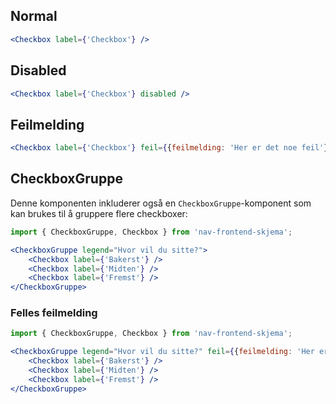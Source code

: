 
## Normal

<Example>
    <Checkbox label={'Checkbox'} />
</Example>

```jsx
<Checkbox label={'Checkbox'} />
```

## Disabled

<Example>
    <Checkbox label={'Checkbox'} disabled />
</Example>

```jsx
<Checkbox label={'Checkbox'} disabled />
```

## Feilmelding

<Example>
    <Checkbox label={'Checkbox'} feil={{feilmelding: 'Her er det noe feil'}} />
</Example>

```jsx
<Checkbox label={'Checkbox'} feil={{feilmelding: 'Her er det noe feil'}} />
```

## CheckboxGruppe

Denne komponenten inkluderer også en `CheckboxGruppe`-komponent som kan brukes til å gruppere flere checkboxer:

<Example>
    <CheckboxGruppe legend="Hvor vil du sitte?">
        <Checkbox label={'Bakerst'} />
        <Checkbox label={'Midten'} />
        <Checkbox label={'Fremst'} />
    </CheckboxGruppe>
</Example>

```jsx
import { CheckboxGruppe, Checkbox } from 'nav-frontend-skjema';

<CheckboxGruppe legend="Hvor vil du sitte?">
    <Checkbox label={'Bakerst'} />
    <Checkbox label={'Midten'} />
    <Checkbox label={'Fremst'} />
</CheckboxGruppe>
```

### Felles feilmelding

<Example>
    <CheckboxGruppe legend="Hvor vil du sitte?" feil={{feilmelding: 'Her er det noe feil'}}>
        <Checkbox label={'Bakerst'} />
        <Checkbox label={'Midten'} />
        <Checkbox label={'Fremst'} />
    </CheckboxGruppe>
</Example>

```jsx
import { CheckboxGruppe, Checkbox } from 'nav-frontend-skjema';

<CheckboxGruppe legend="Hvor vil du sitte?" feil={{feilmelding: 'Her er det noe feil'}}>
    <Checkbox label={'Bakerst'} />
    <Checkbox label={'Midten'} />
    <Checkbox label={'Fremst'} />
</CheckboxGruppe>
```